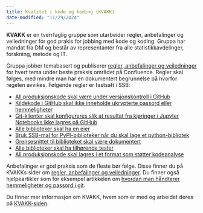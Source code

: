 ```yaml
---
title: Kvalitet i kode og koding (KVAKK)
date-modified: "11/29/2024"
---
```


**KVAKK** er en tverrfaglig gruppe som utarbeider regler, anbefalinger og veiledninger for god prakis for jobbing med kode og koding.
Gruppa har mandat fra DM og består av representanter fra alle statistikkavdelinger, forskning, metode og IT.

Gruppa jobber temabasert og publiserer
[regler, anbefalinger og veiledninger](https://statistics-norway.atlassian.net/wiki/spaces/BEST/pages/3261497397/Kvalitet+i+kode+og+koding)
for hvert tema under beste praksis området på Confluence. Regler skal følges, med mindre man har en dokumentert begrunnelse på hvorfor regelen avvikes. Følgende regler er fastsatt i SSB:

- [All produksjonskode skal være under versjonskontroll i GitHub](https://statistics-norway.atlassian.net/wiki/spaces/BEST/pages/3041492993/Regler+og+anbefalinger+for+versjonskontroll+med+Git#R-001-Regel:-All-produksjonskode-skal-v%C3%A6re-under-versjonskontroll-i-GitHub.)
- [Kildekode i GitHub skal ikke inneholde ukrypterte passord eller hemmeligheter](https://statistics-norway.atlassian.net/wiki/spaces/BEST/pages/3041492993/Regler+og+anbefalinger+for+versjonskontroll+med+Git#R-003-Regel%3A-Kildekode-i-GitHub-skal-ikke-inneholde-ukrypterte-passord-eller-hemmeligheter.)
- [Git-klienter skal konfigureres slik at resultat fra kjøringer i Jupyter Notebooks ikke lagres på GitHub](https://statistics-norway.atlassian.net/wiki/spaces/BEST/pages/3041492993/Regler+og+anbefalinger+for+versjonskontroll+med+Git#R-004-Regel%3A-Git-klienter-skal-konfigureres-slik-at-resultat-fra-kj%C3%B8ringer-i-Jupyter-Notebooks-ikke-lagres-p%C3%A5-GitHub.)
- [Alle biblioteker skal ha en eier](https://statistics-norway.atlassian.net/wiki/spaces/BEST/pages/3569778806/Regler+og+anbefalinger+for+gjenbruk#R-040-Regel%3A-Alle-biblioteker-skal-ha-en-eier)
- [Bruk SSB-mal for PyPI-biblioteker når du skal lage et python-bibliotek](https://statistics-norway.atlassian.net/wiki/spaces/BEST/pages/3569778806/Regler+og+anbefalinger+for+gjenbruk#R-041-Regel%3A-Bruk-SSB-mal-for-PyPI-biblioteker-n%C3%A5r-du-skal-lage-et-python-bibliotek)
- [Grensesnittet til biblioteket skal være dokumentert](https://statistics-norway.atlassian.net/wiki/spaces/BEST/pages/3569778806/Regler+og+anbefalinger+for+gjenbruk#R-042-Regel%3A-Grensesnittet-til-biblioteket-skal-v%C3%A6re-dokumentert)
- [ Alle biblioteker skal ha tilhørende tester](https://statistics-norway.atlassian.net/wiki/spaces/BEST/pages/3569778806/Regler+og+anbefalinger+for+gjenbruk#R-043-Regel%3A-Alle-biblioteker-skal-ha-tilh%C3%B8rende-tester)
- [All produksjonskode skal lagres i et format som støtter kodeanalyse](https://statistics-norway.atlassian.net/wiki/spaces/BEST/pages/3041492993/Regler+og+anbefalinger+fra+KVAKK#R-061-Regel:-All-produksjonskode-skal-lagres-i-et-format-som-st%C3%B8tter-kodeanalyse)

Anbefalinger er god praksis som de fleste bør følge. Disse finner du på KVAKKs sider om [regler, anbefalinger og veiledninger](https://statistics-norway.atlassian.net/wiki/spaces/BEST/pages/3261497397/Kvalitet+i+kode+og+koding). Du finner også hjelpeartikler som for eksempel artikkelen om [hvordan man håndterer hemmeligheter og passord i git](https://statistics-norway.atlassian.net/wiki/spaces/BEST/pages/3216703491/Hvordan+h+ndtere+hemmeligheter+og+passord+i+git).

Du finner mer informasjon om KVAKK, hvem som er med og arbeidet deres på [KVAKK-siden](https://statistics-norway.atlassian.net/wiki/spaces/KOD/overview).


